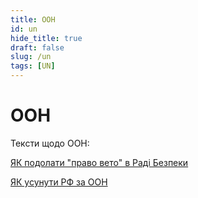 ```yaml
---
title: ООН
id: un
hide_title: true
draft: false
slug: /un
tags: [UN]
---
```


# ООН

Тексти щодо ООН:

[ЯК подолати "право вето" в Раді Безпеки](UN/veto_power)

[ЯК усунути РФ за ООН](UN/how_to_expel_rf_from_un)

